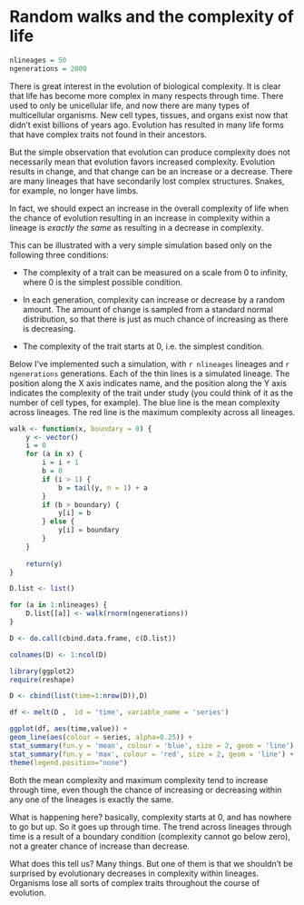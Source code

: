 # Random walks and the complexity of life

```r
nlineages = 50
ngenerations = 2000
```

There is great interest in the evolution of biological complexity. It is clear that life has become more complex in many respects through time. There used to only be unicellular life, and now there are many types of multicellular organisms. New cell types, tissues, and organs exist now that didn't exist billions of years ago. Evolution has resulted in many life forms that have complex traits not found in their ancestors. 

But the simple observation that evolution can produce complexity does not necessarily mean that evolution favors increased complexity. Evolution results in change, and that change can be an increase or a decrease. There are many lineages that have secondarily lost complex structures. Snakes, for example, no longer have limbs.

In fact, we should expect an increase in the overall complexity of life when the chance of evolution resulting in an increase in complexity within a lineage is *exactly the same* as resulting in a decrease in complexity.

This can be illustrated with a very simple simulation based only on the following three 
conditions:

- The complexity of a trait can be measured on a scale from 0 to infinity, where 0 is the simplest possible condition.

- In each generation, complexity can increase or decrease by a random amount. The amount of change is sampled from a standard normal distribution, so that there is just as much chance of increasing as there is decreasing.

- The complexity of the trait starts at 0, i.e. the simplest condition.

Below I've implemented such a simulation, with `r nlineages` lineages and `r ngenerations` generations. Each of the thin lines is a simulated lineage. The position along the X axis indicates name, and the position along the Y axis indicates the complexity of the trait under study (you could think of it as the number of cell types, for example). The blue line is the mean complexity across lineages. The red line is the maximum complexity across all lineages. 

```r

walk <- function(x, boundary = 0) {
    y <- vector()
    i = 0
    for (a in x) {
        i = i + 1
        b = 0
        if (i > 1) {
            b = tail(y, n = 1) + a
        }
        if (b > boundary) {
            y[i] = b
        } else {
            y[i] = boundary
        }
    }
    
    return(y)
}

D.list <- list()

for (a in 1:nlineages) {
    D.list[[a]] <- walk(rnorm(ngenerations))
}

D <- do.call(cbind.data.frame, c(D.list))

colnames(D) <- 1:ncol(D)

```

```r
library(ggplot2)
require(reshape)

D <- cbind(list(time=1:nrow(D)),D)

df <- melt(D ,  id = 'time', variable_name = 'series')

ggplot(df, aes(time,value)) + 
geom_line(aes(colour = series, alpha=0.25)) + 
stat_summary(fun.y = 'mean', colour = 'blue', size = 2, geom = 'line') +
stat_summary(fun.y = 'max', colour = 'red', size = 2, geom = 'line') +
theme(legend.position="none")

```

Both the mean complexity and maximum complexity tend to increase through time, even though the chance of increasing or decreasing within any one of the lineages is exactly the same.

What is happening here? basically, complexity starts at 0, and has nowhere to go but up. So it goes up through time. The trend across lineages through time is a result of a boundary condition (complexity cannot go below zero), not a greater chance of increase than decrease.

What does this tell us? Many things. But one of them is that we shouldn't be surprised by evolutionary decreases in complexity within lineages. Organisms lose all sorts of complex traits throughout the course of evolution.

